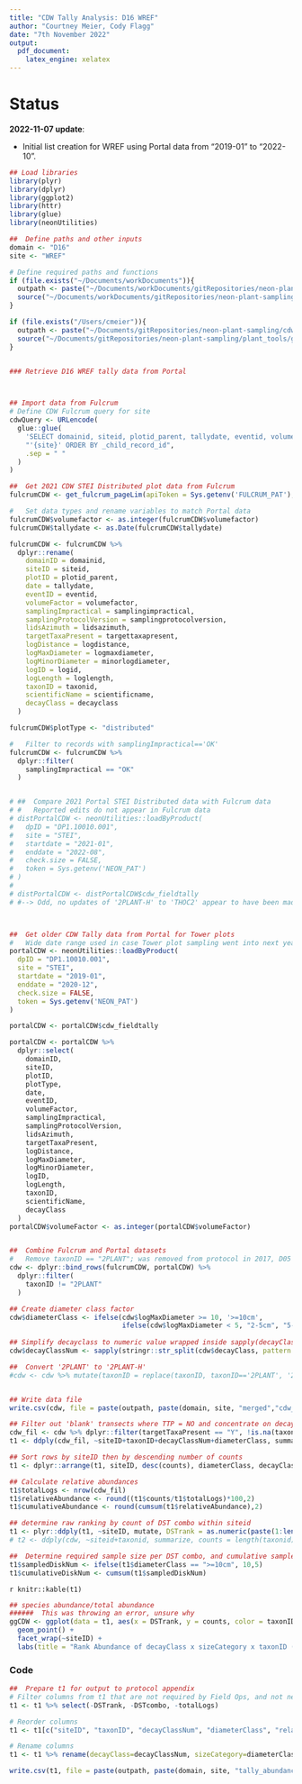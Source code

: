 ```yaml
---
title: "CDW Tally Analysis: D16 WREF"
author: "Courtney Meier, Cody Flagg"
date: "7th November 2022"
output: 
  pdf_document: 
    latex_engine: xelatex
---
```


# Status

**2022-11-07 update**:

  - Initial list creation for WREF using Portal data from "2019-01" to "2022-10".

```r
## Load libraries
library(plyr)
library(dplyr)
library(ggplot2)
library(httr)
library(glue)
library(neonUtilities)

##  Define paths and other inputs
domain <- "D16"
site <- "WREF"

# Define required paths and functions
if (file.exists("~/Documents/workDocuments")){
  outpath <- paste("~/Documents/workDocuments/gitRepositories/neon-plant-sampling/cdw_tallyAnalysis/", domain, sep="")
  source("~/Documents/workDocuments/gitRepositories/neon-plant-sampling/plant_tools/get_fulcrum_pageLim.R")
}

if (file.exists("/Users/cmeier")){
  outpath <- paste("~/Documents/gitRepositories/neon-plant-sampling/cdw_tallyAnalysis/", domain, sep="")
  source("~/Documents/gitRepositories/neon-plant-sampling/plant_tools/get_fulcrum_pageLim.R")
}



```

```r

### Retrieve D16 WREF tally data from Portal



## Import data from Fulcrum
# Define CDW Fulcrum query for site
cdwQuery <- URLencode(
  glue::glue(
    'SELECT domainid, siteid, plotid_parent, tallydate, eventid, volumefactor, samplingimpractical, samplingprotocolversion, lidsazimuth, targettaxapresent, logdistance, logmaxdiameter, minorlogdiameter, logid, loglength, taxonid, scientificname, decayclass FROM "4487b90c-51b3-495a-873b-16f6b6d0abf7" AS parent JOIN "4487b90c-51b3-495a-873b-16f6b6d0abf7/cdw_transect" AS child ON (parent._record_id = child._parent_id) WHERE siteid =',
    "'{site}' ORDER BY _child_record_id",
    .sep = " "
  )
)

##  Get 2021 CDW STEI Distributed plot data from Fulcrum
fulcrumCDW <- get_fulcrum_pageLim(apiToken = Sys.getenv('FULCRUM_PAT'), sql = cdwQuery)

#   Set data types and rename variables to match Portal data
fulcrumCDW$volumefactor <- as.integer(fulcrumCDW$volumefactor)
fulcrumCDW$tallydate <- as.Date(fulcrumCDW$tallydate)

fulcrumCDW <- fulcrumCDW %>%
  dplyr::rename(
    domainID = domainid,
    siteID = siteid,
    plotID = plotid_parent,
    date = tallydate,
    eventID = eventid,
    volumeFactor = volumefactor,
    samplingImpractical = samplingimpractical,
    samplingProtocolVersion = samplingprotocolversion,
    lidsAzimuth = lidsazimuth,
    targetTaxaPresent = targettaxapresent,
    logDistance = logdistance,
    logMaxDiameter = logmaxdiameter,
    logMinorDiameter = minorlogdiameter,
    logID = logid,
    logLength = loglength,
    taxonID = taxonid,
    scientificName = scientificname,
    decayClass = decayclass
  )

fulcrumCDW$plotType <- "distributed"

#   Filter to records with samplingImpractical=='OK'
fulcrumCDW <- fulcrumCDW %>%
  dplyr::filter(
    samplingImpractical == "OK"
  )


# ##  Compare 2021 Portal STEI Distributed data with Fulcrum data
# #   Reported edits do not appear in Fulcrum data
# distPortalCDW <- neonUtilities::loadByProduct(
#   dpID = "DP1.10010.001",
#   site = "STEI",
#   startdate = "2021-01",
#   enddate = "2022-08",
#   check.size = FALSE,
#   token = Sys.getenv('NEON_PAT')
# )
# 
# distPortalCDW <- distPortalCDW$cdw_fieldtally
# #--> Odd, no updates of '2PLANT-H' to 'THOC2' appear to have been made anywhere.



##  Get older CDW Tally data from Portal for Tower plots
#   Wide date range used in case Tower plot sampling went into next year (scheduled in 2019)
portalCDW <- neonUtilities::loadByProduct(
  dpID = "DP1.10010.001",
  site = "STEI",
  startdate = "2019-01",
  enddate = "2020-12",
  check.size = FALSE,
  token = Sys.getenv('NEON_PAT')
)

portalCDW <- portalCDW$cdw_fieldtally

portalCDW <- portalCDW %>%
  dplyr::select(
    domainID,
    siteID,
    plotID,
    plotType,
    date,
    eventID,
    volumeFactor,
    samplingImpractical,
    samplingProtocolVersion,
    lidsAzimuth,
    targetTaxaPresent,
    logDistance,
    logMaxDiameter,
    logMinorDiameter,
    logID,
    logLength,
    taxonID,
    scientificName,
    decayClass
  )
portalCDW$volumeFactor <- as.integer(portalCDW$volumeFactor)


##  Combine Fulcrum and Portal datasets
#   Remove taxonID == "2PLANT"; was removed from protocol in 2017, D05 has data errors
cdw <- dplyr::bind_rows(fulcrumCDW, portalCDW) %>%
  dplyr::filter(
    taxonID != "2PLANT"
  )

```


```r
## Create diameter class factor
cdw$diameterClass <- ifelse(cdw$logMaxDiameter >= 10, '>=10cm', 
                            ifelse(cdw$logMaxDiameter < 5, "2-5cm", "5-10cm"))
 
## Simplify decayclass to numeric value wrapped inside sapply(decayClassNum, "[[", 1) e.g. 'return first element of each list member'
cdw$decayClassNum <- sapply(stringr::str_split(cdw$decayClass, pattern = " "),"[[", 1)

##  Convert '2PLANT' to '2PLANT-H'
#cdw <- cdw %>% mutate(taxonID = replace(taxonID, taxonID=='2PLANT', '2PLANT-H')) #--> cannot confidently do this


## Write data file
write.csv(cdw, file = paste(outpath, paste(domain, site, "merged","cdw_rawdata_20220823.csv", sep="_"), sep = "/"))

```

```r
## Filter out 'blank' transects where TTP = NO and concentrate on decayClass = 1|2 due to cutting restrictions
cdw_fil <- cdw %>% dplyr::filter(targetTaxaPresent == "Y", !is.na(taxonID))
t1 <- ddply(cdw_fil, ~siteID+taxonID+decayClassNum+diameterClass, summarize, counts = length(taxonID))

## Sort rows by siteID then by descending number of counts
t1 <- dplyr::arrange(t1, siteID, desc(counts), diameterClass, decayClassNum, taxonID)

## Calculate relative abundances
t1$totalLogs <- nrow(cdw_fil)
t1$relativeAbundance <- round((t1$counts/t1$totalLogs)*100,2)
t1$cumulativeAbundance <- round(cumsum(t1$relativeAbundance),2)

## determine raw ranking by count of DST combo within siteid
t1 <- plyr::ddply(t1, ~siteID, mutate, DSTrank = as.numeric(paste(1:length(counts))), DSTcombo = paste0(taxonID,"_", decayClassNum,"_",diameterClass))
# t2 <- ddply(cdw, ~siteid+taxonid, summarize, counts = length(taxonid))

##  Determine required sample size per DST combo, and cumulative sample size
t1$sampledDiskNum <- ifelse(t1$diameterClass == ">=10cm", 10,5)
t1$cumulativeDiskNum <- cumsum(t1$sampledDiskNum)

```

`r knitr::kable(t1)`

```r
## species abundance/total abundance
######  This was throwing an error, unsure why
ggCDW <- ggplot(data = t1, aes(x = DSTrank, y = counts, color = taxonID, shape = diameterClass)) +
  geom_point() + 
  facet_wrap(~siteID) + 
  labs(title = "Rank Abundance of decayClass x sizeCategory x taxonID (DST)")
```

### Code

```r
##  Prepare t1 for output to protocol appendix
# Filter columns from t1 that are not required by Field Ops, and not needed in protocol appendix
t1 <- t1 %>% select(-DSTrank, -DSTcombo, -totalLogs)

# Reorder columns
t1 <- t1[c("siteID", "taxonID", "decayClassNum", "diameterClass", "relativeAbundance", "cumulativeAbundance", "sampledDiskNum", "cumulativeDiskNum")]

# Rename columns
t1 <- t1 %>% rename(decayClass=decayClassNum, sizeCategory=diameterClass)

write.csv(t1, file = paste(outpath, paste(domain, site, "tally_abundance_20220823.csv", sep = "_"), sep = "/"), row.names = F)
```

